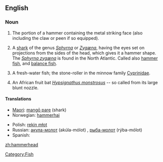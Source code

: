 {{wikipedia}}
==English==

===Noun===
{{en-noun}}

# The portion of a hammer containing the metal striking face (also including the claw or peen if so equipped).
# {{Zoology}} A [[shark]] of the genus ''[[Sphyrna]]'' or ''[[Zygæna]]'', having the eyes set on projections from the sides of the head, which gives it a hammer shape. The ''[[Sphyrna zygæna]]'' is found in the North Atlantic. Called also [[hammer fish]], and [[balance fish]].
# {{Zoology}} A fresh-water fish; the stone-roller in the minnow family [[Cyprinidae]].
# {{Zoology}} An African fruit bat ''[[Hypsignathus monstrosus]]'' -- so called from its large blunt nozzle.

====Translations====
{{trans-top|shark}}
*[[Maori]]: [[mangō pare]] (shark)
*Norwegian: [[hammerhai]] {{m}}
{{trans-mid}}
*Polish: [[rekin młot]] {{m}}
*Russian: [[акула-молот]] (akúla-mólot) {{f}}, [[рыба-молот]] (rýba-mólot) {{f}}
*Spanish: {{t-|es|cornudilla|f}}
{{trans-bottom}}

[[Category:Fish]]

[[zh:hammerhead]]